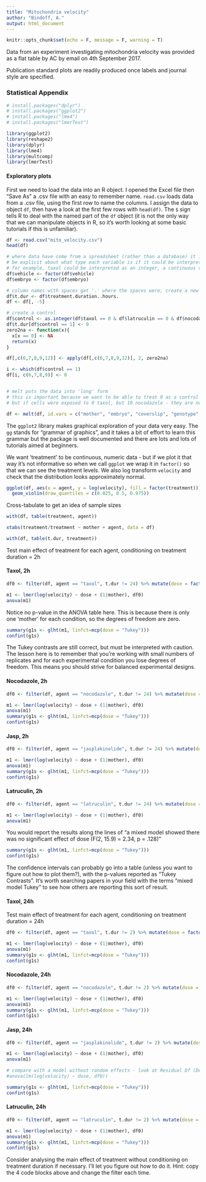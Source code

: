 ```yaml
---
title: "Mitochondria velocity"
author: "Bindoff, A."
output: html_document
---
```


```r
knitr::opts_chunk$set(echo = F, message = F, warning = T)
```


Data from an experiment investigating mitochondria velocity was provided as a flat table by AC by email on 4th September 2017.

Publication standard plots are readily produced once labels and journal style are specified.  

### Statistical Appendix


```r
# install.packages("dplyr")
# install.packages("ggplot2")
# install.packages("lme4")
# install.packages("lmerTest")

library(ggplot2)
library(reshape2)
library(dplyr)
library(lme4)
library(multcomp)
library(lmerTest)

```



#### Exploratory plots

First we need to load the data into an R object. I opened the Excel file then "Save As" a .csv file with an easy to remember name. `read.csv` loads data from a .csv file, using the first row to name the columns. I assign the data to object `df`, then have a look at the first few rows with `head(df)`. The `$` sign tells R to deal with the named part of the `df` object (it is not the only way that we can manipulate objects in R, so it's worth looking at some basic tutorials if this is unfamiliar).


```r
df <- read.csv("mito_velocity.csv")
head(df)

# where data have come from a spreadsheet (rather than a database) it is good practice to
# be explicit about what type each variable is if it could be interpreted in more than one way
# for example, taxol could be interpreted as an integer, a continuous variable, or a factor with m levels
df$vehicle <- factor(df$vehicle)
df$embryo <- factor(df$embryo)

# column names with spaces get '.' where the spaces were, create a new column and get rid of the old one
df$t.dur <- df$treatment.duration..hours.
df <- df[, -5]

# create a control
df$control <- as.integer(df$taxol == 0 & df$latruculin == 0 & df$nocodazole ==0 & df$jasplakinolide == 0)
df$t.dur[df$control == 1] <- 0
zero2na <- function(x){
  x[x == 0] <- NA
  return(x)
}

df[,c(6,7,8,9,12)] <- apply(df[,c(6,7,8,9,12)], 2, zero2na)

i <- which(df$control == 1)
df[i, c(6,7,8,9)] <- 0


# melt puts the data into 'long' form
# this is important because we want to be able to treat 0 as a control level,
# but if cells were exposed to 0 taxol, but 10 nocodazole - they are not a control

df <- melt(df, id.vars = c("mother", "embryo", "coverslip", "genotype", "t.dur", "velocity", "vehicle", "control"), value.name = "treatment", variable.name = "agent", na.rm = T)

```

The `ggplot2` library makes graphical exploration of your data very easy. The `gg` stands for "grammar of graphics", and it takes a bit of effort to learn this grammar but the package is well documented and there are lots and lots of tutorials aimed at beginners. 

We want 'treatment' to be continuous, numeric data - but if we plot it that way it's not informative so when we call `ggplot` we wrap it in `factor()` so that we can see the treatment levels. We also log transform `velocity` and check that the distribution looks approximately normal.  

```r
ggplot(df, aes(x = agent, y = log(velocity), fill = factor(treatment))) +
  geom_violin(draw_quantiles = c(0.025, 0.5, 0.975))
```

Cross-tabulate to get an idea of sample sizes

```r
with(df, table(treatment, agent))

xtabs(treatment/treatment ~ mother + agent, data = df)

with(df, table(t.dur, treatment))

```

Test main effect of treatment for each agent, conditioning on treatment duration = 2h

#### Taxol, 2h

```r
df0 <- filter(df, agent == "taxol", t.dur != 24) %>% mutate(dose = factor(treatment))

m1 <- lmer(log(velocity) ~ dose + (1|mother), df0)
anova(m1)
```
Notice no p-value in the ANOVA table here. This is because there is only one 'mother' for each condition, so the degrees of freedom are zero.  

```r
summary(g1s <- glht(m1, linfct=mcp(dose = "Tukey")))
confint(g1s)
```

The Tukey contrasts are still correct, but must be interpreted with caution. The lesson here is to remember that you're working with small numbers of replicates and for each experimental condition you lose degrees of freedom. This means you should strive for balanced experimental designs.

#### Nocodazole, 2h

```r
df0 <- filter(df, agent == "nocodazole", t.dur != 24) %>% mutate(dose = factor(treatment))

m1 <- lmer(log(velocity) ~ dose + (1|mother), df0)
anova(m1)
summary(g1s <- glht(m1, linfct=mcp(dose = "Tukey")))
confint(g1s)
```


#### Jasp, 2h

```r
df0 <- filter(df, agent == "jasplakinolide", t.dur != 24) %>% mutate(dose = factor(treatment))

m1 <- lmer(log(velocity) ~ dose + (1|mother), df0)
anova(m1)
summary(g1s <- glht(m1, linfct=mcp(dose = "Tukey")))
confint(g1s)
```

#### Latruculin, 2h

```r
df0 <- filter(df, agent == "latruculin", t.dur != 24) %>% mutate(dose = factor(treatment))

m1 <- lmer(log(velocity) ~ dose + (1|mother), df0)
anova(m1)
```

You would report the results along the lines of "a mixed model showed there was no significant effect of dose (F(2, 15.9) = 2.34, p = .128)"


```r
summary(g1s <- glht(m1, linfct=mcp(dose = "Tukey")))
confint(g1s)


```

The confidence intervals can probably go into a table (unless you want to figure out how to plot them?), with the p-values reported as "Tukey Contrasts". It's worth searching papers in your field with the terms "mixed model Tukey" to see how others are reporting this sort of result.  
  

#### Taxol, 24h
  
Test main effect of treatment for each agent, conditioning on treatment duration = 24h

```r
df0 <- filter(df, agent == "taxol", t.dur != 2) %>% mutate(dose = factor(treatment))

m1 <- lmer(log(velocity) ~ dose + (1|mother), df0)
anova(m1)
summary(g1s <- glht(m1, linfct=mcp(dose = "Tukey")))
confint(g1s)
```

#### Nocodazole, 24h

```r
df0 <- filter(df, agent == "nocodazole", t.dur != 2) %>% mutate(dose = factor(treatment))

m1 <- lmer(log(velocity) ~ dose + (1|mother), df0)
anova(m1)
summary(g1s <- glht(m1, linfct=mcp(dose = "Tukey")))
confint(g1s)
```

#### Jasp, 24h


```r
df0 <- filter(df, agent == "jasplakinolide", t.dur != 2) %>% mutate(dose = factor(treatment))

m1 <- lmer(log(velocity) ~ dose + (1|mother), df0)
anova(m1)

# compare with a model without random effects - look at Residual Df (DenDf in previous table)
#anova(lm(log(velocity) ~ dose, df0))

summary(g1s <- glht(m1, linfct=mcp(dose = "Tukey")))
confint(g1s)
```

#### Latruculin, 24h

```r
df0 <- filter(df, agent == "latruculin", t.dur != 2) %>% mutate(dose = factor(treatment))

m1 <- lmer(log(velocity) ~ dose + (1|mother), df0)
anova(m1)
summary(g1s <- glht(m1, linfct=mcp(dose = "Tukey")))
confint(g1s)

```

  
    
    
  
Consider analysing the main effect of treatment without conditioning on treatment duration if necessary. I'll let you figure out how to do it. Hint: copy the 4 code blocks above and change the filter each time.
